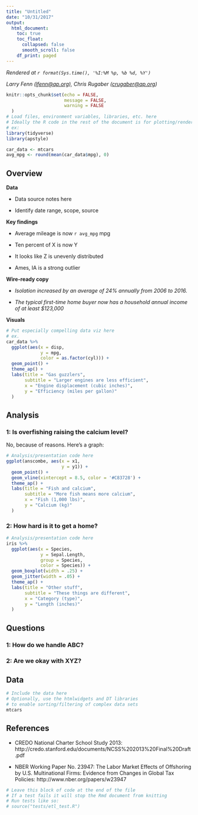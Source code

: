 ```yaml
---
title: "Untitled"
date: "10/31/2017"
output:
  html_document:
    toc: true
    toc_float:
      collapsed: false
      smooth_scroll: false
    df_print: paged
---
```

<!-- Timestamp: leave this in to automatically track when a file is rendered -->
*Rendered at `r format(Sys.time(), '%I:%M %p, %b %d, %Y')`*

<!-- Contact info: leave author/reporter/editor contact info here -->
*Larry Fenn (<lfenn@ap.org>), Chris Rugaber (<crugaber@ap.org>)*

```r
knitr::opts_chunk$set(echo = FALSE, 
                      message = FALSE, 
                      warning = FALSE
  )
# Load files, environment variables, libraries, etc. here
# Ideally the R code in the rest of the document is for plotting/rendering only
# ex:
library(tidyverse)
library(apstyle)

car_data <- mtcars
avg_mpg <- round(mean(car_data$mpg), 0)
```

## Overview

<!-- This section is for presenting the key takeaways and wire-ready content -->

**Data**

- Data source notes here

- Identify date range, scope, source

**Key findings**

- Average mileage is now `r avg_mpg` mpg

- Ten percent of X is now Y

- It looks like Z is unevenly distributed

- Ames, IA is a strong outlier

**Wire-ready copy**

- *Isolation increased by an average of 24% annually from 2006 to 2016.*

- *The typical first-time home buyer now has a household annual income of at least $123,000*

**Visuals**

```r
# Put especially compelling data viz here
# ex.
car_data %>%
  ggplot(aes(x = disp, 
             y = mpg, 
             color = as.factor(cyl))) +
  geom_point() + 
  theme_ap() +
  labs(title = "Gas guzzlers",
       subtitle = "Larger engines are less efficient",
       x = "Engine displacement (cubic inches)",
       y = "Efficiency (miles per gallon)"
  )
```

## Analysis

<!-- This section is for more detailed exposition of specific points -->

### 1: Is overfishing raising the calcium level?

No, because of reasons. Here's a graph:

```r
# Analysis/presentation code here
ggplot(anscombe, aes(x = x1, 
                     y = y1)) +
  geom_point() + 
  geom_vline(xintercept = 8.5, color = '#C83728') +
  theme_ap() +
  labs(title = "Fish and calcium",
       subtitle = "More fish means more calcium",
       x = "Fish (1,000 lbs)",
       y = "Calcium (kg)"
  )
```

### 2: How hard is it to get a home?
```r
# Analysis/presentation code here
iris %>%
  ggplot(aes(x = Species, 
             y = Sepal.Length, 
             group = Species, 
             color = Species)) +
  geom_boxplot(width = .25) +
  geom_jitter(width = .05) + 
  theme_ap() +
  labs(title = "Other stuff",
       subtitle = "These things are different",
       x = "Category (type)",
       y = "Length (inches)"
  )
```

## Questions

<!-- This section is for tracking open-ended questions for follow-up -->

### 1: How do we handle ABC?

### 2: Are we okay with XYZ?

## Data

<!-- This section is for providing the raw data; omit this as desired -->

```r
# Include the data here
# Optionally, use the htmlwidgets and DT libraries 
# to enable sorting/filtering of complex data sets
mtcars
```

## References

<!-- This section is for including references to related material -->

- CREDO National Charter School Study 2013: http://credo.stanford.edu/documents/NCSS%202013%20Final%20Draft.pdf

- NBER Working Paper No. 23947: The Labor Market Effects of Offshoring by U.S. Multinational Firms: Evidence from Changes in Global Tax Policies: http://www.nber.org/papers/w23947

<!-- This section is for a tests code block -->

```r
# Leave this block of code at the end of the file
# If a test fails it will stop the Rmd document from knitting
# Run tests like so:
# source("tests/etl_test.R")
```
